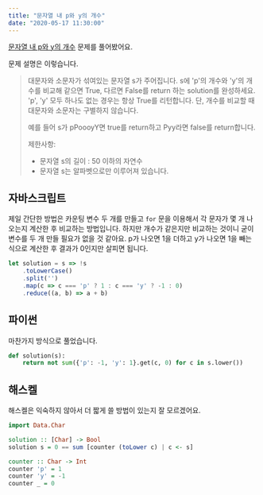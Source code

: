 ```yaml
---
title: "문자열 내 p와 y의 개수"
date: "2020-05-17 11:30:00"
---
```

[문자열 내 p와 y의 개수](https://programmers.co.kr/learn/courses/30/lessons/12916) 문제를 풀어봤어요.

문제 설명은 이렇습니다.

> 대문자와 소문자가 섞여있는 문자열 s가 주어집니다. s에 'p'의 개수와 'y'의 개수를 비교해 같으면 True, 다르면 False를 return 하는 solution를 완성하세요. 'p', 'y' 모두 하나도 없는 경우는 항상 True를 리턴합니다. 단, 개수를 비교할 때 대문자와 소문자는 구별하지 않습니다.
>
> 예를 들어 s가 pPoooyY면 true를 return하고 Pyy라면 false를 return합니다.
>
> 제한사항:
>
> * 문자열 s의 길이 : 50 이하의 자연수
> * 문자열 s는 알파벳으로만 이루어져 있습니다.

## 자바스크립트

제일 간단한 방법은 카운팅 변수 두 개를 만들고 `for` 문을 이용해서 각 문자가 몇 개 나오는지 계산한
후 비교하는 방법입니다. 하지만 개수가 같은지만 비교하는 것이니 굳이 변수를 두 개 만들 필요가 없을
것 같아요. p가 나오면 1을 더하고 y가 나오면 1을 빼는 식으로 계산한 후 결과가 0인지만 살피면
됩니다.

```javascript
let solution = s => !s
    .toLowerCase()
    .split('')
    .map(c => c === 'p' ? 1 : c === 'y' ? -1 : 0)
    .reduce((a, b) => a + b)
```

## 파이썬

마찬가지 방식으로 풀었습니다.

```python
def solution(s):
    return not sum({'p': -1, 'y': 1}.get(c, 0) for c in s.lower())
```

## 해스켈

해스켈은 익숙하지 않아서 더 짧게 쓸 방법이 있는지 잘 모르겠어요.

```haskell
import Data.Char

solution :: [Char] -> Bool
solution s = 0 == sum [counter (toLower c) | c <- s]

counter :: Char -> Int
counter 'p' = 1
counter 'y' = -1
counter _ = 0
```
